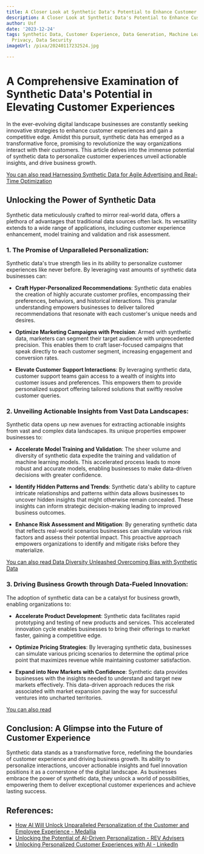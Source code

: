 ```yaml
---
title: A Closer Look at Synthetic Data's Potential to Enhance Customer Experiences
description: A Closer Look at Synthetic Data's Potential to Enhance Customer Experiences
author: Usf
date: '2023-12-24'
tags: Synthetic Data, Customer Experience, Data Generation, Machine Learning, Data
  Privacy, Data Security
imageUrl: /pixa/20240117232524.jpg

---
```

# A Comprehensive Examination  of Synthetic Data's Potential in Elevating Customer Experiences

In the ever-evolving digital  landscape businesses are constantly seeking  innovative strategies to enhance customer experiences and gain a competitive edge. Amidst  this pursuit, synthetic data has emerged  as a transformative force,  promising to revolutionize the way organizations interact with their customers. This article delves into the immense potential of synthetic data to personalize customer experiences unveil actionable insights, and drive business growth.

[You can also read Harnessing Synthetic Data for  Agile Advertising and Real-Time Optimization](Harnessing%20Synthetic%20Data%20for%20Agile%20Advertising%20and%20Real-Time%20Optimization)


## Unlocking the Power of Synthetic Data

Synthetic data meticulously crafted  to mirror real-world  data, offers a plethora  of  advantages  that traditional data sources often lack. Its versatility extends to a wide range of applications, including customer experience enhancement, model training and validation and risk assessment.

### 1. The Promise of Unparalleled Personalization:

Synthetic  data's true strength lies in its ability to  personalize customer experiences like never before. By leveraging vast amounts of synthetic data businesses can:

- **Craft  Hyper-Personalized Recommendations**: Synthetic data enables the creation of highly accurate customer profiles, encompassing their preferences,  behaviors, and historical interactions. This  granular understanding empowers businesses to deliver tailored recommendations that resonate with each customer's unique needs  and  desires.

- **Optimize Marketing  Campaigns with Precision**: Armed with synthetic data, marketers can segment their target audience with unprecedented precision. This enables them to craft laser-focused campaigns that speak directly to  each customer segment, increasing engagement and conversion rates.

- **Elevate Customer Support  Interactions**: By leveraging  synthetic data, customer support teams gain access to a wealth of insights into customer  issues and preferences. This empowers  them to provide personalized support offering tailored solutions  that swiftly resolve customer queries.

### 2. Unveiling Actionable Insights from Vast Data Landscapes:

Synthetic data opens up new avenues for extracting actionable insights from vast and  complex data landscapes.  Its unique properties  empower businesses to:

- **Accelerate Model Training and Validation**: The sheer volume and diversity of synthetic data expedite the  training and validation  of  machine learning models. This accelerated process leads  to  more robust and accurate models, enabling businesses  to make data-driven decisions with greater confidence.

- **Identify Hidden Patterns  and Trends**: Synthetic data's ability to capture intricate relationships and  patterns within data allows businesses to uncover hidden  insights that might otherwise remain concealed. These insights can inform strategic decision-making leading to improved business outcomes.

- **Enhance Risk Assessment and Mitigation**: By generating synthetic data that reflects real-world scenarios businesses can  simulate various risk factors and assess their potential impact. This  proactive approach empowers organizations to identify and mitigate risks before they materialize.

[You can  also read Data Diversity Unleashed Overcoming Bias with  Synthetic Data](Data%20Diversity%20Unleashed%20Overcoming%20Bias%20with%20Synthetic%20Data)


### 3. Driving Business Growth through Data-Fueled Innovation:

The adoption of synthetic data can be a catalyst for business growth, enabling organizations to:

- **Accelerate Product Development**: Synthetic data facilitates rapid prototyping  and testing of new products and services. This accelerated innovation cycle enables businesses to bring their offerings to market faster, gaining a competitive edge.

- **Optimize Pricing Strategies**: By leveraging synthetic data,  businesses can simulate various pricing scenarios to determine the optimal  price point  that maximizes revenue while maintaining customer satisfaction.

- **Expand into New Markets with Confidence**: Synthetic data provides businesses with the insights  needed to  understand and  target  new markets effectively. This data-driven approach reduces the risk  associated with market expansion paving the way  for successful ventures into uncharted territories.

[You can also read ]()


## Conclusion: A Glimpse into the Future of Customer Experience

Synthetic data stands as a transformative force, redefining the boundaries of  customer experience  and driving business growth. Its ability to personalize interactions, uncover actionable insights and fuel  innovation positions  it as a cornerstone  of the digital  landscape. As businesses  embrace  the power of synthetic data, they unlock a world of possibilities, empowering them to deliver exceptional  customer experiences and achieve lasting success.

## References:
- [How AI Will Unlock Unparalleled Personalization of the Customer and Employee Experience - Medallia](https://www.medallia.com/blog/unlock-ai-personalization-customer-employee-experience/)
- [Unlocking the Potential of AI-Driven Personalization - REV Advisers](https://revadvisers.com/2023/03/30/unlocking-the-potential-of-ai-driven-personalization/)
- [Unlocking Personalized Customer Experiences with AI - LinkedIn](https://www.linkedin.com/pulse/unlocking-personalized-customer-experiences-ai-sarthak-saxena)
